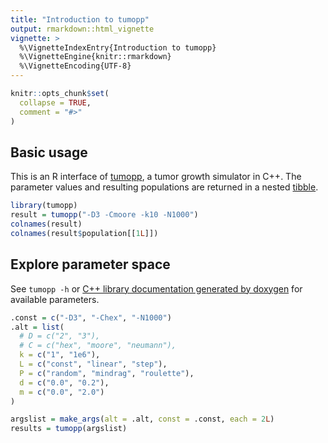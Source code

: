 ```yaml
---
title: "Introduction to tumopp"
output: rmarkdown::html_vignette
vignette: >
  %\VignetteIndexEntry{Introduction to tumopp}
  %\VignetteEngine{knitr::rmarkdown}
  %\VignetteEncoding{UTF-8}
---
```


```r
knitr::opts_chunk$set(
  collapse = TRUE,
  comment = "#>"
)
```

## Basic usage

This is an R interface of [tumopp](https://github.com/heavywatal/tumopp),
a tumor growth simulator in C++.
The parameter values and resulting populations are returned in a nested [tibble](https://tibble.tidyverse.org/).

```r
library(tumopp)
result = tumopp("-D3 -Cmoore -k10 -N1000")
colnames(result)
colnames(result$population[[1L]])
```

## Explore parameter space

See `tumopp -h` or
[C++ library documentation generated by doxygen](https://heavywatal.github.io/tumopp/group__params.html)
for available parameters.

```r
.const = c("-D3", "-Chex", "-N1000")
.alt = list(
  # D = c("2", "3"),
  # C = c("hex", "moore", "neumann"),
  k = c("1", "1e6"),
  L = c("const", "linear", "step"),
  P = c("random", "mindrag", "roulette"),
  d = c("0.0", "0.2"),
  m = c("0.0", "2.0")
)

argslist = make_args(alt = .alt, const = .const, each = 2L)
results = tumopp(argslist)
```
